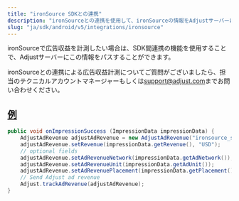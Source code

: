 ```yaml
---
title: "ironSource SDKとの連携"
description: "ironSourceとの連携を使用して、ironSourceの情報をAdjustサーバーにパスします。"
slug: "ja/sdk/android/v5/integrations/ironsource"
---
```


ironSourceで広告収益を計測したい場合は、SDK間連携の機能を使用することで、Adjustサーバーにこの情報をパスすることができます。

<Callout type="note">

ironSourceとの連携による広告収益計測についてご質問がございましたら、担当のテクニカルアカウントマネージャーもしくは[support@adjust.com](mailto:support@adjust.com)までお問い合わせください。

</Callout>

## [例](example)

```java
public void onImpressionSuccess (ImpressionData impressionData) {
    AdjustAdRevenue adjustAdRevenue = new AdjustAdRevenue("ironsource_sdk");
    adjustAdRevenue.setRevenue(impressionData.getRevenue(), "USD");
    // optional fields
    adjustAdRevenue.setAdRevenueNetwork(impressionData.getAdNetwork());
    adjustAdRevenue.setAdRevenueUnit(impressionData.getAdUnit());
    adjustAdRevenue.setAdRevenuePlacement(impressionData.getPlacement());
    // Send Adjust ad revenue
    Adjust.trackAdRevenue(adjustAdRevenue);
}
```
